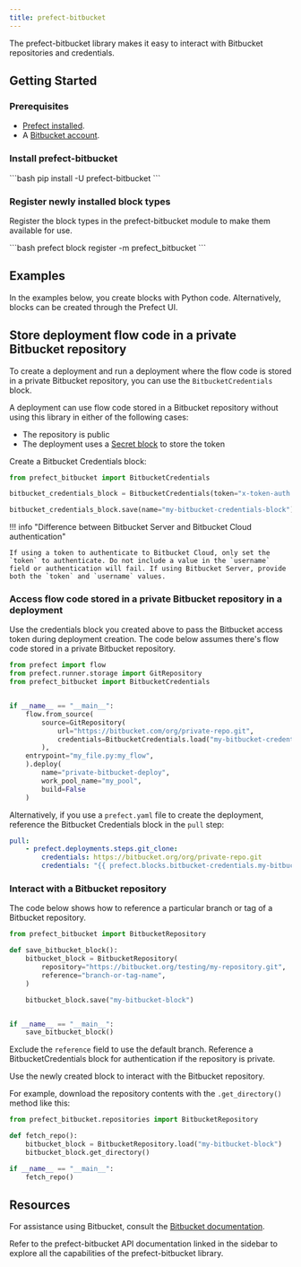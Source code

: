 ```yaml
---
title: prefect-bitbucket
---
```


The prefect-bitbucket library makes it easy to interact with Bitbucket repositories and credentials.

## Getting Started

### Prerequisites

- [Prefect installed](/3.0rc/get-started/install/).
- A [Bitbucket account](https://bitbucket.org/product).

### Install prefect-bitbucket

<div class = "terminal">
```bash
pip install -U prefect-bitbucket
```
</div>

### Register newly installed block types

Register the block types in the prefect-bitbucket module to make them available for use.

<div class = "terminal">
```bash
prefect block register -m prefect_bitbucket
```
</div>

## Examples

In the examples below, you create blocks with Python code.
Alternatively, blocks can be created through the Prefect UI.

## Store deployment flow code in a private Bitbucket repository

To create a deployment and run a deployment where the flow code is stored in a private Bitbucket repository, you can use the `BitbucketCredentials` block.

A deployment can use flow code stored in a Bitbucket repository without using this library in either of the following cases:

- The repository is public
- The deployment uses a [Secret block](https://docs.prefect.io/latest/develop/connect-third-party/) to store the token

Create a Bitbucket Credentials block:

```python
from prefect_bitbucket import BitbucketCredentials

bitbucket_credentials_block = BitbucketCredentials(token="x-token-auth:my-token")

bitbucket_credentials_block.save(name="my-bitbucket-credentials-block")
```

!!! info "Difference between Bitbucket Server and Bitbucket Cloud authentication"

    If using a token to authenticate to Bitbucket Cloud, only set the `token` to authenticate. Do not include a value in the `username` field or authentication will fail. If using Bitbucket Server, provide both the `token` and `username` values.

### Access flow code stored in a private Bitbucket repository in a deployment

Use the credentials block you created above to pass the Bitbucket access token during deployment creation. The code below assumes there's flow code stored in a private Bitbucket repository.

```python
from prefect import flow
from prefect.runner.storage import GitRepository
from prefect_bitbucket import BitbucketCredentials


if __name__ == "__main__":
    flow.from_source(
        source=GitRepository(
            url="https://bitbucket.com/org/private-repo.git",
            credentials=BitbucketCredentials.load("my-bitbucket-credentials-block")
        ),
    entrypoint="my_file.py:my_flow",
    ).deploy(
        name="private-bitbucket-deploy",
        work_pool_name="my_pool",
        build=False
    )
```

Alternatively, if you use a `prefect.yaml` file to create the deployment, reference the Bitbucket Credentials block in the `pull` step:

```yaml
pull:
    - prefect.deployments.steps.git_clone:
        credentials: https://bitbucket.org/org/private-repo.git
        credentials: "{{ prefect.blocks.bitbucket-credentials.my-bitbucket-credentials-block }}"
```

### Interact with a Bitbucket repository

The code below shows how to reference a particular branch or tag of a Bitbucket repository.

```python
from prefect_bitbucket import BitbucketRepository

def save_bitbucket_block():
    bitbucket_block = BitbucketRepository(
        repository="https://bitbucket.org/testing/my-repository.git",
        reference="branch-or-tag-name",
    )

    bitbucket_block.save("my-bitbucket-block")


if __name__ == "__main__":
    save_bitbucket_block()
```

Exclude the `reference` field to use the default branch.
Reference a BitbucketCredentials block for authentication if the repository is private.

Use the newly created block to interact with the Bitbucket repository.

For example, download the repository contents with the `.get_directory()` method like this:

```python
from prefect_bitbucket.repositories import BitbucketRepository

def fetch_repo():
    bitbucket_block = BitbucketRepository.load("my-bitbucket-block")
    bitbucket_block.get_directory()

if __name__ == "__main__":
    fetch_repo()
```

## Resources

For assistance using Bitbucket, consult the [Bitbucket documentation](https://bitbucket.org/product/guides).

Refer to the prefect-bitbucket API documentation linked in the sidebar to explore all the capabilities of the prefect-bitbucket library.

